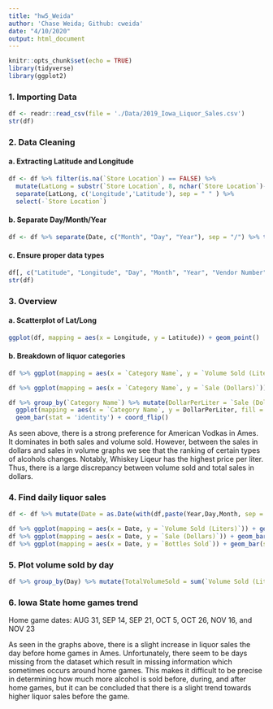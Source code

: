 ```yaml
---
title: "hw5_Weida"
author: 'Chase Weida; Github: cweida'
date: "4/10/2020"
output: html_document
---
```


```r
knitr::opts_chunk$set(echo = TRUE)
library(tidyverse)
library(ggplot2)
```

### 1. Importing Data
```r
df <- readr::read_csv(file = './Data/2019_Iowa_Liquor_Sales.csv')
str(df)
```

### 2. Data Cleaning

#### a. Extracting Latitude and Longitude
```r
df <- df %>% filter(is.na(`Store Location`) == FALSE) %>% 
  mutate(LatLong = substr(`Store Location`, 8, nchar(`Store Location`)-1)) %>% 
  separate(LatLong, c('Longitude','Latitude'), sep = " " ) %>%
  select(-`Store Location`)
```

#### b. Separate Day/Month/Year
```r
df <- df %>% separate(Date, c("Month", "Day", "Year"), sep = "/") %>% transform()
```

#### c. Ensure proper data types
```r
df[, c("Latitude", "Longitude", "Day", "Month", "Year", "Vendor Number")] <- sapply(df[, c("Latitude", "Longitude", "Day", "Month", "Year", "Vendor Number")], as.numeric)
str(df)
```

### 3. Overview

#### a. Scatterplot of Lat/Long
```r
ggplot(df, mapping = aes(x = Longitude, y = Latitude)) + geom_point()
```

#### b. Breakdown of liquor categories
```r
df %>% ggplot(mapping = aes(x = `Category Name`, y = `Volume Sold (Liters)`)) + geom_bar(stat = 'identity') + coord_flip()

df %>% ggplot(mapping = aes(x = `Category Name`, y = `Sale (Dollars)`)) + geom_bar(stat = 'identity') + coord_flip()

df %>% group_by(`Category Name`) %>% mutate(DollarPerLiter = `Sale (Dollars)` / (`Volume Sold (Liters)`*10)) %>% filter(DollarPerLiter >= 50) %>% 
  ggplot(mapping = aes(x = `Category Name`, y = DollarPerLiter, fill = `Category Name`)) + 
  geom_bar(stat = 'identity') + coord_flip()

```

As seen above, there is a strong preference for American Vodkas in Ames. It dominates in both sales and volume sold. However, between the sales in dollars and sales in volume graphs we see that the ranking of certain types of alcohols changes. Notably, Whiskey Liqeur has the highest price per liter. Thus, there is a large discrepancy between volume sold and total sales in dollars.


### 4. Find daily liquor sales
```r
df <- df %>% mutate(Date = as.Date(with(df,paste(Year,Day,Month, sep = '-')), "%Y-%d-%m"))

df %>% ggplot(mapping = aes(x = Date, y = `Volume Sold (Liters)`)) + geom_bar(stat = "identity")
df %>% ggplot(mapping = aes(x = Date, y = `Sale (Dollars)`)) + geom_bar(stat = "identity")
df %>% ggplot(mapping = aes(x = Date, y = `Bottles Sold`)) + geom_bar(stat = "identity")
```

### 5. Plot volume sold by day
```r
df %>% group_by(Day) %>% mutate(TotalVolumeSold = sum(`Volume Sold (Liters)`)) %>% ggplot(mapping = aes(x = Day, y = TotalVolumeSold)) + geom_point() + geom_smooth() + facet_wrap(facets = df$Month)
```

### 6. Iowa State home games trend
Home game dates: AUG 31, SEP 14, SEP 21, OCT 5, OCT 26, NOV 16, and NOV 23

As seen in the graphs above, there is a slight increase in liquor sales the day before home games in Ames. Unfortunately, there seem to be days missing from the dataset which result in missing information which sometimes occurs around home games. This makes it difficult to be precise in determining how much more alcohol is sold before, during, and after home games, but it can be concluded that there is a slight trend towards higher liquor sales before the game.
